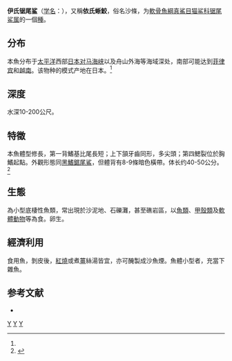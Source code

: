 {{Speciesbox 
| taxon = Galeus eastmani
| status = LC
| status_system = IUCN3.1
| status_ref = <ref name="iucn">{{Cite iucn | author = Iglésias, S. | author2 = Tanaka, S. | author3 = Nakaya, S. | author4 = McCormack, C. | last-author-amp = yes | title = ''Galeus eastmani'' | volume = 2009 | page = e.T161364A5406962 | date = 2009 | doi = 10.2305/IUCN.UK.2009-2.RLTS.T161364A5406962.en }}</ref>
| image = Pristiurus eastmani by jordan and snyder.jpg
| authority = (Jordan et Snyder, 1904)<ref name='id5128'>{{cite web| url =http://www.bioinfo.cn/db05/BjdwSpecies.php?action=view&id=5128| title =伊氏锯尾鲨| work =《中国动物物种编目数据库》| publisher =中国科学院微生物研究所| author =中国科学院动物研究所| accessdate =2009-04-11| deadurl =yes| archiveurl =https://web.archive.org/web/20160305062657/http://www.bioinfo.cn/db05/BjdwSpecies.php?action=view&id=5128| archivedate =2016-03-05}}</ref>
| range_map = Galeus eastmani distmap.png
| range_map_width = 250px
| synonyms = *''Pristiurus eastmani'' Jordan & Snyder, 1904
}}

'''伊氏锯尾鲨'''（[[学名|学名]]：{{lang|la|''Galeus eastmani''}}），又稱'''依氏蜥鮫'''，俗名沙條，为[[軟骨魚綱|軟骨魚綱]][[真鯊目|真鯊目]][[猫鲨科|猫鲨科]][[锯尾鲨属|锯尾鲨属]]的一個[[種|種]]。

==分布==
本魚分布于[[太平洋|太平洋]]西部[[日本|日本]][[对马海峡|对马海峡]]以及舟山外海等海域深处，南部可能达到[[菲律宾|菲律宾]]和[[越南|越南]]。该物种的模式产地在日本。<ref name='id5128'/>

==深度==
水深10-200公尺。

==特徵==
本魚體型修長，第一背鰭基比尾長短；上下頷牙齒同形，多尖頭；第四鰓裂位於胸鰭起點。外觀形態同[[黑鰭鋸尾鯊|黑鰭鋸尾鯊]]，但體背有8-9條暗色橫帶。体长约40-50公分。<ref name=FishBase>{{FishBase species | genus = Galeus | species = eastmani | month = 6| year = 2009}}</ref>

==生態==
為小型底棲性魚類，常出現於沙泥地、石礫灘，甚至礁岩區，以[[魚類|魚類]]、[[甲殼類|甲殼類]]及[[軟體動物|軟體動物]]等為食。卵生。

==經濟利用==
食用魚，剝皮後，[[紅燒|紅燒]]或煮[[薑|薑]]絲湯皆宜，亦可醃製成沙魚煙。魚體小型者，充當下雜魚。

==参考文献==
{{reflist}}
* {{TaiBNET| zh=依氏蜥鮫 | id=383103 | binomial=Galeus eastmani | authority=Jordan & Snyder, 1904 | var= | accessdate=2013-01-24}}

{{Taxonbar|from=Q2639993}}

[[Category:锯尾鲨属|Y]]
[[Category:食用鱼|Y]]
[[Category:1904年描述的魚類|Y]]